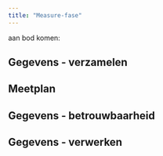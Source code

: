 ```yaml
---
title: "Measure-fase"
---
```


aan bod komen:

## Gegevens - verzamelen


## Meetplan


## Gegevens - betrouwbaarheid


## Gegevens - verwerken

